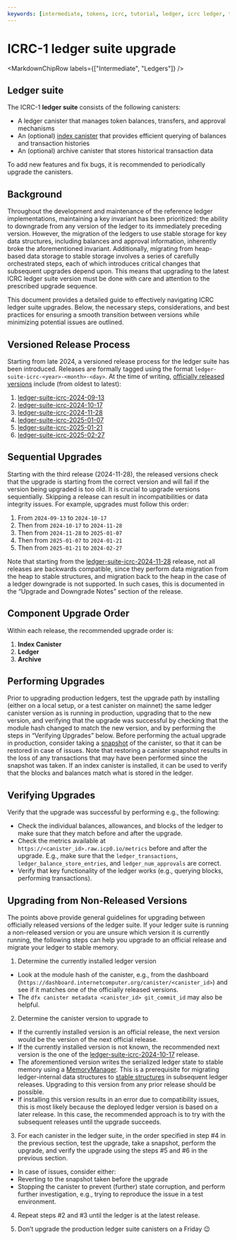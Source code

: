 ```yaml
---
keywords: [intermediate, tokens, icrc, tutorial, ledger, icrc ledger, token ledger, ledger upgrade, icrc upgrade]
---
```



# ICRC-1 ledger suite upgrade

<MarkdownChipRow labels={["Intermediate", "Ledgers"]} />

## Ledger suite

The ICRC-1 **ledger suite** consists of the following canisters:

- A ledger canister that manages token balances, transfers, and approval mechanisms
- An (optional) [index canister](/docs/defi/token-indexes) that provides efficient querying of balances and transaction histories
- An (optional) archive canister that stores historical transaction data

To add new features and fix bugs, it is recommended to periodically upgrade the canisters.

## Background

Throughout the development and maintenance of the reference ledger implementations, maintaining a key invariant has been prioritized: the ability to downgrade from any version of the ledger to its immediately preceding version.
However, the migration of the ledgers to use stable storage for key data structures, including balances and approval information, inherently broke the aforementioned invariant.
Additionally, migrating from heap-based data storage to stable storage involves a series of carefully orchestrated steps, each of which introduces critical changes that subsequent upgrades depend upon.
This means that upgrading to the latest ICRC ledger suite version must be done with care and attention to the prescribed upgrade sequence.

This document provides a detailed guide to effectively navigating ICRC ledger suite upgrades.
Below, the necessary steps, considerations, and best practices for ensuring a smooth transition between versions while minimizing potential issues are outlined.

## Versioned Release Process

Starting from late 2024, a versioned release process for the ledger suite has been introduced.
Releases are formally tagged using the format `ledger-suite-icrc-<year>-<month>-<day>`.
At the time of writing, [officially released versions](https://github.com/dfinity/ic/releases?q=ledger-suite-icrc&expanded=false) include (from oldest to latest):
  1. [ledger-suite-icrc-2024-09-13](https://github.com/dfinity/ic/releases/tag/ledger-suite-icrc-2024-09-13)
  2. [ledger-suite-icrc-2024-10-17](https://github.com/dfinity/ic/releases/tag/ledger-suite-icrc-2024-10-17)
  3. [ledger-suite-icrc-2024-11-28](https://github.com/dfinity/ic/releases/tag/ledger-suite-icrc-2024-11-28)
  4. [ledger-suite-icrc-2025-01-07](https://github.com/dfinity/ic/releases/tag/ledger-suite-icrc-2025-01-07)
  5. [ledger-suite-icrc-2025-01-21](https://github.com/dfinity/ic/releases/tag/ledger-suite-icrc-2025-01-21)
  6. [ledger-suite-icrc-2025-02-27](https://github.com/dfinity/ic/releases/tag/ledger-suite-icrc-2025-02-27)

## Sequential Upgrades

Starting with the third release (2024-11-28), the released versions check that the upgrade is starting from the correct version and will fail if the version being upgraded is too old.
It is crucial to upgrade versions sequentially.
Skipping a release can result in incompatibilities or data integrity issues.
For example, upgrades must follow this order:
  1. From `2024-09-13` to `2024-10-17`
  2. Then from `2024-10-17` to `2024-11-28`
  3. Then from `2024-11-28` to `2025-01-07`
  4. Then from `2025-01-07` to `2024-01-21`
  5. Then from `2025-01-21` to `2024-02-27`

Note that starting from the [ledger-suite-icrc-2024-11-28](https://github.com/dfinity/ic/releases/tag/ledger-suite-icrc-2024-11-28) release, not all releases are backwards compatible, since they perform data migration from the heap to stable structures, and migration back to the heap in the case of a ledger downgrade is not supported.
In such cases, this is documented in the “Upgrade and Downgrade Notes” section of the release.

## Component Upgrade Order

Within each release, the recommended upgrade order is:

  1. **Index Canister**
  2. **Ledger**
  3. **Archive**

## Performing Upgrades

Prior to upgrading production ledgers, test the upgrade path by installing (either on a local setup, or a test canister on mainnet) the same ledger canister version as is running in production, upgrading that to the new version, and verifying that the upgrade was successful by checking that the module hash changed to match the new version, and by performing the steps in “Verifying Upgrades” below.
Before performing the actual upgrade in production, consider taking a [snapshot](/docs/current/developer-docs/smart-contracts/maintain/snapshots) of the canister, so that it can be restored in case of issues.
Note that restoring a canister snapshot results in the loss of any transactions that may have been performed since the snapshot was taken.
If an index canister is installed, it can be used to verify that the blocks and balances match what is stored in the ledger.

## Verifying Upgrades

Verify that the upgrade was successful by performing e.g., the following:

- Check the individual balances, allowances, and blocks of the ledger to make sure that they match before and after the upgrade.
- Check the metrics available at `https://<canister_id>.raw.icp0.io/metrics` before and after the upgrade. E.g., make sure that the `ledger_transactions`, `ledger_balance_store_entries`, and `ledger_num_approvals` are correct.
- Verify that key functionality of the ledger works (e.g., querying blocks, performing transactions).

## Upgrading from Non-Released Versions

The points above provide general guidelines for upgrading between officially released versions of the ledger suite.
If your ledger suite is running a non-released version or you are unsure which version it is currently running, the following steps can help you upgrade to an official release and migrate your ledger to stable memory.

1. Determine the currently installed ledger version

 - Look at the module hash of the canister, e.g., from the dashboard (`https://dashboard.internetcomputer.org/canister/<canister_id>`) and see if it matches one of the officially released versions.
 - The `dfx canister metadata <canister_id> git_commit_id` may also be helpful.

2. Determine the canister version to upgrade to

 - If the currently installed version is an official release, the next version would be the version of the next official release.
 - If the currently installed version is not known, the recommended next version is the one of the [ledger-suite-icrc-2024-10-17](https://github.com/dfinity/ic/releases/tag/ledger-suite-icrc-2024-10-17) release.
  - The aforementioned version writes the serialized ledger state to stable memory using a [MemoryManager](https://github.com/dfinity/stable-structures/blob/69ed47f9b5001af67d650c714cd56ec3ee0ef2bb/src/memory_manager.rs). This is a prerequisite for migrating ledger-internal data structures to [stable structures](https://github.com/dfinity/stable-structures/tree/main) in subsequent ledger releases. Upgrading to this version from any prior release should be possible.
  - If installing this version results in an error due to compatibility issues, this is most likely because the deployed ledger version is based on a later release. In this case, the recommended approach is to try with the subsequent releases until the upgrade succeeds.

3. For each canister in the ledger suite, in the order specified in step #4 in the previous section, test the upgrade, take a snapshot, perform the upgrade, and verify the upgrade using the steps #5 and #6 in the previous section.

 - In case of issues, consider either:
  - Reverting to the snapshot taken before the upgrade
  - Stopping the canister to prevent (further) state corruption, and perform further investigation, e.g., trying to reproduce the issue in a test environment.

4. Repeat steps #2 and #3 until the ledger is at the latest release.

5. Don’t upgrade the production ledger suite canisters on a Friday 😉
